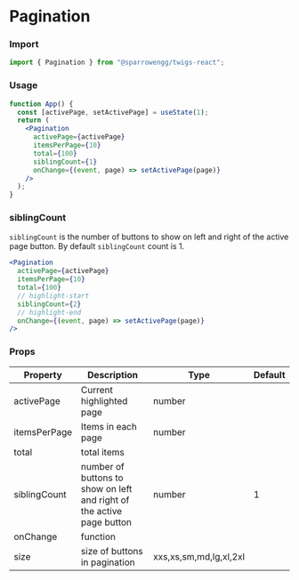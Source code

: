 
# Pagination

### Import

```jsx
import { Pagination } from "@sparrowengg/twigs-react";
```
<Divider />

### Usage 

```jsx live
function App() {
  const [activePage, setActivePage] = useState(1);
  return (
    <Pagination
      activePage={activePage}
      itemsPerPage={10}
      total={100}
      siblingCount={1}
      onChange={(event, page) => setActivePage(page)}
    />
  );
}
```

<Divider />

### siblingCount
`siblingCount` is the number of buttons to show on left and right of the active page button. By default `siblingCount` count is 1.

```jsx
<Pagination
  activePage={activePage}
  itemsPerPage={10}
  total={100}
  // highlight-start
  siblingCount={2}
  // highlight-end
  onChange={(event, page) => setActivePage(page)}
/>
```

### Props
| Property     | Description                                                           | Type                   | Default |
|--------------|-----------------------------------------------------------------------|------------------------|---------|
| activePage   | Current highlighted page                                              | number                 |         |
| itemsPerPage | Items in each page                                                    | number                 |         |
| total        | total items                                                           |                        |         |
| siblingCount | number of buttons to show on left and right of the active page button | number                 | 1       |
| onChange     | function                                                              |                        |         |
| size         | size of buttons in pagination                                         | xxs,xs,sm,md,lg,xl,2xl |         |
